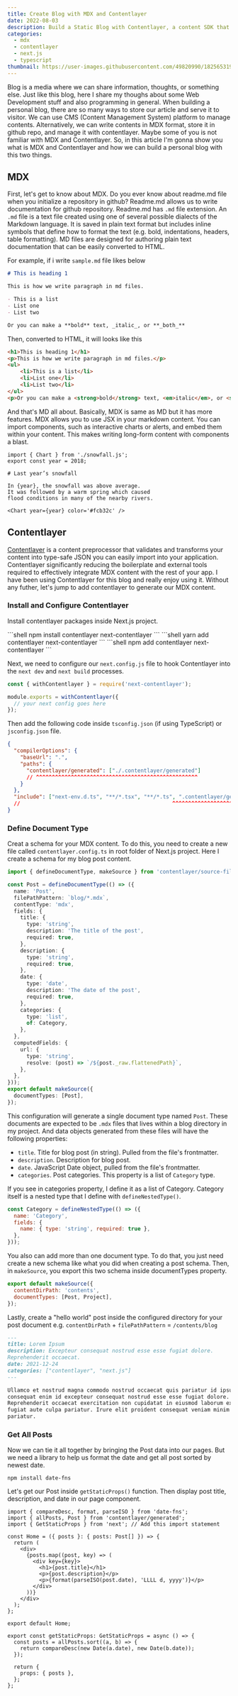 ```yaml
---
title: Create Blog with MDX and Contentlayer
date: 2022-08-03
description: Build a Static Blog with Contentlayer, a content SDK that validates and transforms your content into type-safe JSON data you can easily import into your application.
categories:
  - mdx
  - contentlayer
  - next.js
  - typescript
thumbnail: https://user-images.githubusercontent.com/49820990/182565319-c3916848-6adc-4aea-894f-5d585b199407.png
---
```



Blog is a media where we can share information, thoughts, or something else. Just like this blog, here I share my thoughs about some Web Development stuff and also programming in general. When building a personal blog, there are so many ways to store our article and serve it to visitor. We can use CMS (Content Management System) platform to manage contents. Alternatively, we can write contents in MDX format, store it in github repo, and manage it with contentlayer. Maybe some of you is not familiar with MDX and Contentlayer. So, in this article I'm gonna show you what is MDX and Contentlayer and how we can build a personal blog with this two things.

## MDX

First, let's get to know about MDX. Do you ever know about readme.md file when you initialize a repository in github? Readme.md allows us to write documentation for github repository. Readme.md has `.md` file extension. An `.md` file is a text file created using one of several possible dialects of the Markdown language. It is saved in plain text format but includes inline symbols that define how to format the text (e.g. bold, indentations, headers, table formatting). MD files are designed for authoring plain text documentation that can be easily converted to HTML.

For example, if i write `sample.md` file likes below

```md
# This is heading 1

This is how we write paragraph in md files.

- This is a list
- List one
- List two

Or you can make a **bold** text, _italic_, or **_both_**
```

Then, converted to HTML, it will looks like this

```html
<h1>This is heading 1</h1>
<p>This is how we write paragraph in md files.</p>
<ul>
    <li>This is a list</li>
    <li>List one</li>
    <li>List two</li>
</ul>
<p>Or you can make a <strong>bold</strong> text, <em>italic</em>, or <strong><em>both</strong></em></p>
```

And that's MD all about. Basically, MDX is same as MD but it has more features. MDX allows you to use JSX in your markdown content. You can import components, such as interactive charts or alerts, and embed them within your content. This makes writing long-form content with components a blast.

```mdx
import { Chart } from './snowfall.js';
export const year = 2018;

# Last year’s snowfall

In {year}, the snowfall was above average.
It was followed by a warm spring which caused
flood conditions in many of the nearby rivers.

<Chart year={year} color='#fcb32c' />
```

## Contentlayer

[Contentlayer](https://www.contentlayer.dev/) is a content preprocessor that validates and transforms your content into type-safe JSON you can easily import into your application. Contentlayer significantly reducing the boilerplate and external tools required to effectively integrate MDX content with the rest of your app. I have been using Contentlayer for this blog and really enjoy using it. Without any futher, let's jump to add contentlayer to generate our MDX content.

### Install and Configure Contentlayer

Install contentlayer packages inside Next.js project.

<PackageManagerTabs>
  <Fragment slot='npm'>
    ```shell 
    npm install contentlayer next-contentlayer
    ```
  </Fragment>
  <Fragment slot='yarn'>
    ```shell
    yarn add contentlayer next-contentlayer
    ```
  </Fragment>
  <Fragment slot='pnpm'>
    ```shell
    npm add contentlayer next-contentlayer
    ```
  </Fragment>
</PackageManagerTabs>

Next, we need to configure our `next.config.js` file to hook Contentlayer into the `next dev` and `next build` processes.

```js title="next.config.js"
const { withContentlayer } = require('next-contentlayer');

module.exports = withContentlayer({
  // your next config goes here
});
```

Then add the following code inside `tsconfig.json` (if using TypeScript) or `jsconfig.json` file.

```json title="tsconfig.json"
{
  "compilerOptions": {
    "baseUrl": ".",
    "paths": {
      "contentlayer/generated": ["./.contentlayer/generated"]
      // ^^^^^^^^^^^^^^^^^^^^^^^^^^^^^^^^^^^^^^^^^^^^^^^^^^^
    }
  },
  "include": ["next-env.d.ts", "**/*.tsx", "**/*.ts", ".contentlayer/generated"]
  //                                                ^^^^^^^^^^^^^^^^^^^^^^^^^^^
}
```

### Define Document Type

Creat a schema for your MDX content. To do this, you need to create a new file called `contentlayer.config.ts` in root folder of Next.js project. Here I create a schema for my blog post content.

```ts title="contentlayer.config.ts"
import { defineDocumentType, makeSource } from 'contentlayer/source-files';

const Post = defineDocumentType(() => ({
  name: 'Post',
  filePathPattern: `blog/*.mdx`,
  contentType: 'mdx',
  fields: {
    title: {
      type: 'string',
      description: 'The title of the post',
      required: true,
    },
    description: {
      type: 'string',
      required: true,
    },
    date: {
      type: 'date',
      description: 'The date of the post',
      required: true,
    },
    categories: {
      type: 'list',
      of: Category,
    },
  },
  computedFields: {
    url: {
      type: 'string',
      resolve: (post) => `/${post._raw.flattenedPath}`,
    },
  },
}));
export default makeSource({
  documentTypes: [Post],
});
```

This configuration will generate a single document type named `Post`. These documents are expected to be `.mdx` files that lives within a blog directory in my project. And data objects generated from these files will have the following properties:

- `title`. Title for blog post (in string). Pulled from the file's frontmatter.
- `description`. Description for blog post.
- `date`. JavaScript Date object, pulled from the file's frontmatter.
- `categories`. Post categories. This property is a list of `Category` type.

If you see in categories property, I define it as a list of Category. Category itself is a nested type that I define with `defineNestedType()`.

```js
const Category = defineNestedType(() => ({
  name: 'Category',
  fields: {
    name: { type: 'string', required: true },
  },
}));
```

You also can add more than one document type. To do that, you just need create a new schema like what you did when creating a post schema. Then, in `makeSource`, you export this two schema inside documentTypes property.

```js
export default makeSource({
  contentDirPath: 'contents',
  documentTypes: [Post, Project],
});
```

Lastly, create a "hello world" post inside the configured directory for your post document e.g. `contentDirPath` + `filePathPattern` = `/contents/blog`

```md
---
title: Lorem Ipsum
description: Excepteur consequat nostrud esse esse fugiat dolore.
Reprehenderit occaecat.
date: 2021-12-24
categories: ["contentlayer", "next.js"]
---

Ullamco et nostrud magna commodo nostrud occaecat quis pariatur id ipsum. Ipsum
consequat enim id excepteur consequat nostrud esse esse fugiat dolore.
Reprehenderit occaecat exercitation non cupidatat in eiusmod laborum ex eu
fugiat aute culpa pariatur. Irure elit proident consequat veniam minim ipsum ex
pariatur.
```

### Get All Posts

Now we can tie it all together by bringing the Post data into our pages. But we need a library to help us format the date and get all post sorted by newest date.

```shell
npm install date-fns
```

Let's get our Post inside `getStaticProps()` function. Then display post title, description, and date in our page component.

```tsx
import { compareDesc, format, parseISO } from 'date-fns';
import { allPosts, Post } from 'contentlayer/generated';
import { GetStaticProps } from 'next'; // Add this import statement

const Home = ({ posts }: { posts: Post[] }) => {
  return (
    <div>
      {posts.map((post, key) => (
        <div key={key}>
          <h1>{post.title}</h1>
          <p>{post.description}</p>
          <p>{format(parseISO(post.date), 'LLLL d, yyyy')}</p>
        </div>
      ))}
    </div>
  );
};

export default Home;

export const getStaticProps: GetStaticProps = async () => {
  const posts = allPosts.sort((a, b) => {
    return compareDesc(new Date(a.date), new Date(b.date));
  });

  return {
    props: { posts },
  };
};
```
